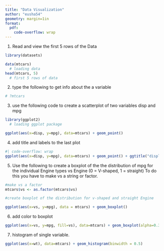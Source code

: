 ```yaml
---
title: "Data Visualization"
author: "eusha54"
geometry: margin=1in
format:
  pdf:
    code-overflow: wrap
---
```


1.  Read and view the first 5 rows of the Data

```r
library(datasets)

data(mtcars)
  # loading data
head(mtcars, 5)
  # first 5 rows of data
```

2.  type the following to get info about the a variable

```r
# ?mtcars
```

\newpage

3.  use the following code to create a scatterplot of two variables disp and mpg

```r
library(ggplot2)
  # loading ggplot package

ggplot(aes(x=disp, y=mpg), data=mtcars) + geom_point()
```

\newpage

4.  add title and labels to the last plot

```r
#| code-overflow: wrap
ggplot(aes(x=disp, y=mpg), data=mtcars) + geom_point() + ggtitle("displacement vs miles per gallon") + labs(x="Displacement", y="Miles per Gallon")
```

\newpage

5.  Use the following to create a boxplot of the the distribution of mpg for the individual Engine types vs Engine (0 = V-shaped, 1 = straight) To do this you have to make vs a string or factor.

```r
#make vs a factor
mtcars$vs <- as.factor(mtcars$vs)

#create boxplot of the distribution for v-shaped and straight Engine

ggplot(aes(x=vs, y=mpg), data = mtcars) + geom_boxplot()
```

\newpage

6.  add color to boxplot

```r
ggplot(aes(x=vs, y=mpg, fill=vs), data=mtcars) + geom_boxplot(alpha=0.3) + theme(legend.position = "none")
```

7.  histogram of single variable.

```r
ggplot(aes(x=wt), data=mtcars) + geom_histogram(binwidth = 0.5)
```
